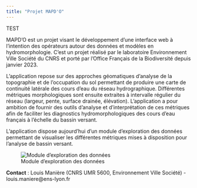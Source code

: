 ```yaml
---
title: "Projet MAPD'O"
---
```


TEST

MAPD'O est un projet visant le développement d'une interface web à l'intention des opérateurs autour des données et modèles en hydromorphologie. C'est un projet réalisé par le laboratoire Environnement Ville Société du CNRS et porté par l'Office Français de la Biodiversité depuis janvier 2023.

L'application repose sur des approches géomatiques d'analyse de la topographie et de l'occupation du sol permettant de produire une carte de continuité latérale des cours d'eau du réseau hydrographique. Différentes métriques morphologiques sont ensuite extraites à intervalle régulier du réseau (largeur, pente, surface drainée, élévation). L'application a pour ambition de fournir des outils d'analyse et d'interprétation de ces métriques afin de faciliter les diagnostics hydromorphologiques des cours d'eau français à l'échelle du bassin versant.

L'application dispose aujourd'hui d'un module d'exploration des données permettant de visualiser les différentes métriques mises à disposition pour l'analyse de bassin versant.

![Module d'exploration des données](images/copie_ecran_mapdoapp.PNG)

**Contact** : Louis Manière (CNRS UMR 5600, Environnement Ville Société) - louis.maniere\@ens-lyon.fr
